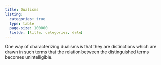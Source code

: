 ```yaml
---
title: Dualisms
listing: 
  categories: true
  type: table
  page-size: 100000
  fields: [title, categories, date]
---
```


One way of characterizing dualisms is that they are distinctions which are
drawn in such terms that the relation between the distinguished terms becomes 
unintelligible. 
